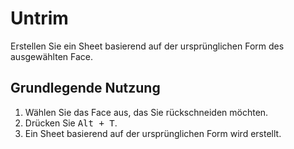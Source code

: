 
# Untrim

<Reference shortcut="Alt + T" command="Untrim" button="" />

Erstellen Sie ein Sheet basierend auf der ursprünglichen Form des ausgewählten Face.

## Grundlegende Nutzung

1. Wählen Sie das Face aus, das Sie rückschneiden möchten.
2. Drücken Sie <kbd>Alt + T</kbd>.
3. Ein Sheet basierend auf der ursprünglichen Form wird erstellt.

<VideoPlayer fileName="untrim"/>